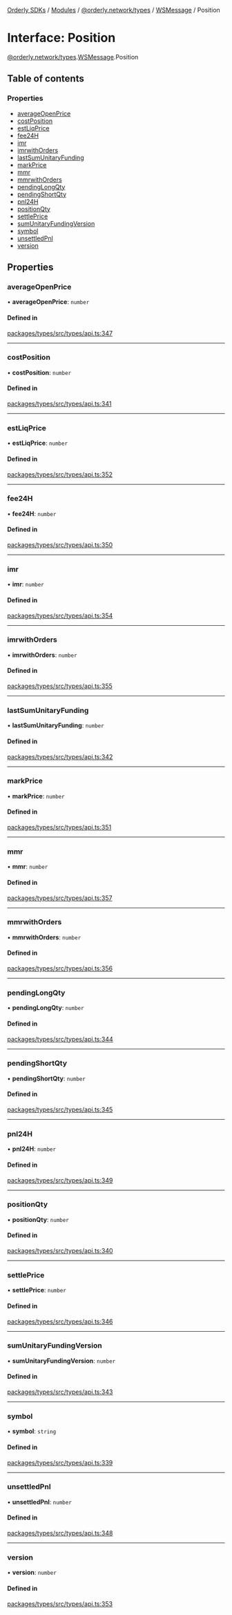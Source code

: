 [Orderly SDKs](/sdks/tech-doc/README) / [Modules](/sdks/tech-doc/modules) / [@orderly.network/types](/sdks/tech-doc/modules/orderly_network_types) / [WSMessage](/sdks/tech-doc/modules/orderly_network_types.WSMessage) / Position

# Interface: Position

[@orderly.network/types](/sdks/tech-doc/modules/orderly_network_types).[WSMessage](/sdks/tech-doc/modules/orderly_network_types.WSMessage).Position

## Table of contents

### Properties

- [averageOpenPrice](/sdks/tech-doc/interfaces/orderly_network_types.WSMessage.Position#averageopenprice)
- [costPosition](/sdks/tech-doc/interfaces/orderly_network_types.WSMessage.Position#costposition)
- [estLiqPrice](/sdks/tech-doc/interfaces/orderly_network_types.WSMessage.Position#estliqprice)
- [fee24H](/sdks/tech-doc/interfaces/orderly_network_types.WSMessage.Position#fee24h)
- [imr](/sdks/tech-doc/interfaces/orderly_network_types.WSMessage.Position#imr)
- [imrwithOrders](/sdks/tech-doc/interfaces/orderly_network_types.WSMessage.Position#imrwithorders)
- [lastSumUnitaryFunding](/sdks/tech-doc/interfaces/orderly_network_types.WSMessage.Position#lastsumunitaryfunding)
- [markPrice](/sdks/tech-doc/interfaces/orderly_network_types.WSMessage.Position#markprice)
- [mmr](/sdks/tech-doc/interfaces/orderly_network_types.WSMessage.Position#mmr)
- [mmrwithOrders](/sdks/tech-doc/interfaces/orderly_network_types.WSMessage.Position#mmrwithorders)
- [pendingLongQty](/sdks/tech-doc/interfaces/orderly_network_types.WSMessage.Position#pendinglongqty)
- [pendingShortQty](/sdks/tech-doc/interfaces/orderly_network_types.WSMessage.Position#pendingshortqty)
- [pnl24H](/sdks/tech-doc/interfaces/orderly_network_types.WSMessage.Position#pnl24h)
- [positionQty](/sdks/tech-doc/interfaces/orderly_network_types.WSMessage.Position#positionqty)
- [settlePrice](/sdks/tech-doc/interfaces/orderly_network_types.WSMessage.Position#settleprice)
- [sumUnitaryFundingVersion](/sdks/tech-doc/interfaces/orderly_network_types.WSMessage.Position#sumunitaryfundingversion)
- [symbol](/sdks/tech-doc/interfaces/orderly_network_types.WSMessage.Position#symbol)
- [unsettledPnl](/sdks/tech-doc/interfaces/orderly_network_types.WSMessage.Position#unsettledpnl)
- [version](/sdks/tech-doc/interfaces/orderly_network_types.WSMessage.Position#version)

## Properties

### averageOpenPrice

• **averageOpenPrice**: `number`

#### Defined in

[packages/types/src/types/api.ts:347](https://github.com/OrderlyNetwork/js-sdk/blob/b90fff4/packages/types/src/types/api.ts#L347)

___

### costPosition

• **costPosition**: `number`

#### Defined in

[packages/types/src/types/api.ts:341](https://github.com/OrderlyNetwork/js-sdk/blob/b90fff4/packages/types/src/types/api.ts#L341)

___

### estLiqPrice

• **estLiqPrice**: `number`

#### Defined in

[packages/types/src/types/api.ts:352](https://github.com/OrderlyNetwork/js-sdk/blob/b90fff4/packages/types/src/types/api.ts#L352)

___

### fee24H

• **fee24H**: `number`

#### Defined in

[packages/types/src/types/api.ts:350](https://github.com/OrderlyNetwork/js-sdk/blob/b90fff4/packages/types/src/types/api.ts#L350)

___

### imr

• **imr**: `number`

#### Defined in

[packages/types/src/types/api.ts:354](https://github.com/OrderlyNetwork/js-sdk/blob/b90fff4/packages/types/src/types/api.ts#L354)

___

### imrwithOrders

• **imrwithOrders**: `number`

#### Defined in

[packages/types/src/types/api.ts:355](https://github.com/OrderlyNetwork/js-sdk/blob/b90fff4/packages/types/src/types/api.ts#L355)

___

### lastSumUnitaryFunding

• **lastSumUnitaryFunding**: `number`

#### Defined in

[packages/types/src/types/api.ts:342](https://github.com/OrderlyNetwork/js-sdk/blob/b90fff4/packages/types/src/types/api.ts#L342)

___

### markPrice

• **markPrice**: `number`

#### Defined in

[packages/types/src/types/api.ts:351](https://github.com/OrderlyNetwork/js-sdk/blob/b90fff4/packages/types/src/types/api.ts#L351)

___

### mmr

• **mmr**: `number`

#### Defined in

[packages/types/src/types/api.ts:357](https://github.com/OrderlyNetwork/js-sdk/blob/b90fff4/packages/types/src/types/api.ts#L357)

___

### mmrwithOrders

• **mmrwithOrders**: `number`

#### Defined in

[packages/types/src/types/api.ts:356](https://github.com/OrderlyNetwork/js-sdk/blob/b90fff4/packages/types/src/types/api.ts#L356)

___

### pendingLongQty

• **pendingLongQty**: `number`

#### Defined in

[packages/types/src/types/api.ts:344](https://github.com/OrderlyNetwork/js-sdk/blob/b90fff4/packages/types/src/types/api.ts#L344)

___

### pendingShortQty

• **pendingShortQty**: `number`

#### Defined in

[packages/types/src/types/api.ts:345](https://github.com/OrderlyNetwork/js-sdk/blob/b90fff4/packages/types/src/types/api.ts#L345)

___

### pnl24H

• **pnl24H**: `number`

#### Defined in

[packages/types/src/types/api.ts:349](https://github.com/OrderlyNetwork/js-sdk/blob/b90fff4/packages/types/src/types/api.ts#L349)

___

### positionQty

• **positionQty**: `number`

#### Defined in

[packages/types/src/types/api.ts:340](https://github.com/OrderlyNetwork/js-sdk/blob/b90fff4/packages/types/src/types/api.ts#L340)

___

### settlePrice

• **settlePrice**: `number`

#### Defined in

[packages/types/src/types/api.ts:346](https://github.com/OrderlyNetwork/js-sdk/blob/b90fff4/packages/types/src/types/api.ts#L346)

___

### sumUnitaryFundingVersion

• **sumUnitaryFundingVersion**: `number`

#### Defined in

[packages/types/src/types/api.ts:343](https://github.com/OrderlyNetwork/js-sdk/blob/b90fff4/packages/types/src/types/api.ts#L343)

___

### symbol

• **symbol**: `string`

#### Defined in

[packages/types/src/types/api.ts:339](https://github.com/OrderlyNetwork/js-sdk/blob/b90fff4/packages/types/src/types/api.ts#L339)

___

### unsettledPnl

• **unsettledPnl**: `number`

#### Defined in

[packages/types/src/types/api.ts:348](https://github.com/OrderlyNetwork/js-sdk/blob/b90fff4/packages/types/src/types/api.ts#L348)

___

### version

• **version**: `number`

#### Defined in

[packages/types/src/types/api.ts:353](https://github.com/OrderlyNetwork/js-sdk/blob/b90fff4/packages/types/src/types/api.ts#L353)
